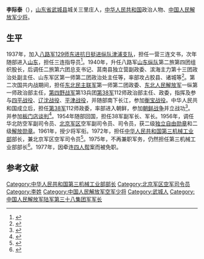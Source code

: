 '''李际泰'''（{{bd|1919年||1985年|catIdx=}}），[[山东省|山东省]][[武城县|武城县]]城关三里庄人，[[中华人民共和国|中华人民共和国]]政治人物、[[中国人民解放军少将|中国人民解放军少将]]。

==生平 ==
1937年，加入[[八路军|八路军]][[129师|129师]][[东进抗日挺进纵队|东进抗日挺进纵队]][[津浦支队|津浦支队]]，担任一营三连文书，次年随部进入[[山东|山东]]，担任三连指导员<ref>{{cite book|author=山东省地方史志编纂委员会|title=《山东省志: 人物志（卷3）》|year=2004年|publisher=山东人民出版社|isbn=9787209034272|pages=1590页}}</ref>。1940年，升任八路军[[山东纵队|山东纵队]]第二旅第四团组织股长，后调任二旅第六团总支书记、莒南县独立营副政委、滨海主力第十三团政治处副主任、山东军区第一师第二团政治处主任等，率部攻占胶县、诸城等<ref>{{cite news|title=李际泰生平|url=http://zgdzds.com/scwh_show.asp?type_id=007005&id=1986|accessdate=2011-12-24|newspaper=德州党史}}{{dead link|date=2018年3月 |bot=InternetArchiveBot |fix-attempted=yes }}</ref>。第二次国共内战期间，担任[[东北民主联军|东北民主联军]]第一师第二团政委、[[东北人民解放军|东北人民解放军]]一纵第一师政治部主任，[[第四野战军|第四野战军]]第13兵团[[中国人民解放军第38集团军|第38军]]112师政治部主任、政委，指挥及参与[[四平战役|四平战役]]、[[辽沈战役|辽沈战役]]、[[平津战役|平津战役]]，并随部南下长江，参加[[衡宝战役|衡宝战役]]。中华人民共和国成立后，担任[[中国人民解放军第38集团军|第38军]]112师政委，率部进入朝鲜，参加[[朝鲜战争|朝鲜战争]]并立战功<ref>{{cite book|author=贺明|title=《见证: 朝鲜战争战俘遣返解释代表的日记》|year=2001年|publisher=中国文史出版社|isbn=9787503411762|pages=85页}}</ref>。并参加[[板门店谈判|板门店谈判]]<ref>{{cite book|author=宋国涛|title=《中国元帅将军授衔全纪录: 中国人民解放军1955-1964年元帅将军授衔纪事》|year=2004年|publisher=中央编译出版社|pages=462页}}</ref>。1954年随部回国，担任38军副军长、军长。1956年，调任华北防空军副司令员、[[北京军区|北京军区]]空军副司令员、司令员，获二级[[独立自由勋章|独立自由勋章]]和二级[[解放勋章|解放勋章]]。1961年，授少将军衔。1972年，担任[[中华人民共和国第三机械工业部|中华人民共和国第三机械工业部]]部长，兼北京军区空军司令员<ref>{{cite book|author=《当代中国》丛书编辑部|title=《当代中国的航空工业》|year=1988年|publisher=中國社会科学出版社|pages=684页}}</ref>。1975年，不再兼职军务，仍然担任第三机械工业部部长<ref>{{cite web|title=李际泰生平|url=http://dangshi.people.com.cn/GB/165617/165618/166491/167909/12278189.html|publisher=人民网|accessdate=2011-12-24|archive-date=2016-03-04|archive-url=https://web.archive.org/web/20160304085015/http://dangshi.people.com.cn/GB/165617/165618/166491/167909/12278189.html|dead-url=no}}</ref>。1977年，因牵连[[四人帮|四人帮]]案而被免职。

==参考文献==
{{reflist}}
{{start box}}
{{s-mil}}
{{succession box|[[罗元发|罗元发]]|[[刘玉堤|刘玉堤]]|[[中国人民解放军|中国人民解放军]][[北京军区空军|北京军区空军]]司令员|1968年9月-1975年}}
{{end box}}
{{第4届国务院}}

[[Category:中华人民共和国第三机械工业部部长|Category:中华人民共和国第三机械工业部部长]]
[[Category:北京军区空军司令员|Category:北京军区空军司令员]]
[[Category:李姓|Category:李姓]]
[[Category:中国人民解放军空军少将|Category:中国人民解放军空军少将]]
[[Category:武城人|Category:武城人]]
[[Category:中国人民解放军陆军第三十八集团军军长|Category:中国人民解放军陆军第三十八集团军军长]]